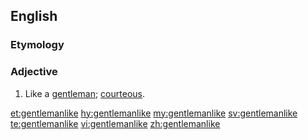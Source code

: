 ==English==

===Etymology===
{{suffix|gentleman|like}}

===Adjective===
{{en-adj}}

# Like a [[gentleman]]; [[courteous]].

[[et:gentlemanlike]]
[[hy:gentlemanlike]]
[[my:gentlemanlike]]
[[sv:gentlemanlike]]
[[te:gentlemanlike]]
[[vi:gentlemanlike]]
[[zh:gentlemanlike]]